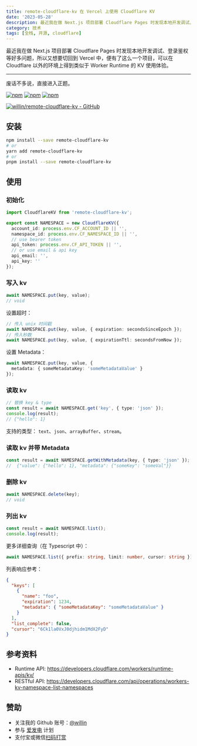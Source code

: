 ```yaml
---
title: remote-cloudflare-kv 在 Vercel 上使用 Cloudflare KV
date: '2023-05-28'
description: 最近我在做 Next.js 项目部署 Cloudflare Pages 时发现本地开发调试、登录鉴权等好多问题，所以又想要切回到 Vercel 中，便有了这么一个项目，可以在 Cloudflare 以外的环境上得到类似于 Worker Runtime 的 KV 使用体验。
category: 技术
tags: [全栈, 开源, cloudflare]
---
```


最近我在做 Next.js 项目部署 Cloudflare Pages 时发现本地开发调试、登录鉴权等好多问题，所以又想要切回到 Vercel 中，便有了这么一个项目，可以在 Cloudflare 以外的环境上得到类似于 Worker Runtime 的 KV 使用体验。

---

废话不多说，直接进入正题。

[![npm](https://img.shields.io/npm/v/remote-cloudflare-kv.svg?style=plastic)](https://npmjs.org/package/remote-cloudflare-kv) [![npm](https://img.shields.io/npm/dm/remote-cloudflare-kv.svg?style=plastic)](https://npmjs.org/package/remote-cloudflare-kv) [![npm](https://img.shields.io/npm/dt/remote-cloudflare-kv.svg?style=plastic)](https://npmjs.org/package/remote-cloudflare-kv)

[![willin/remote-cloudflare-kv - GitHub](https://gh-card.dev/repos/willin/remote-cloudflare-kv.svg?fullname=)](https://github.com/willin/remote-cloudflare-kv)

## 安装

```bash
npm install --save remote-cloudflare-kv
# or
yarn add remote-cloudflare-kv
# or
pnpm install --save remote-cloudflare-kv
```

## 使用

### 初始化

```ts title="kv.ts"
import CloudflareKV from 'remote-cloudflare-kv';

export const NAMESPACE = new CloudflareKV({
  account_id: process.env.CF_ACCOUNT_ID || '',
  namespace_id: process.env.CF_NAMESPACE_ID || '',
  // use bearer token
  api_token: process.env.CF_API_TOKEN || '',
  // or use email & api key
  api_email: '',
  api_key: ''
});
```

### 写入 kv

```ts
await NAMESPACE.put(key, value);
// void
```

设置超时：

```ts
// 传入 unix 时间戳
await NAMESPACE.put(key, value, { expiration: secondsSinceEpoch });
// 传入秒数
await NAMESPACE.put(key, value, { expirationTtl: secondsFromNow });
```

设置 Metadata：

```ts
await NAMESPACE.put(key, value, {
  metadata: { someMetadataKey: 'someMetadataValue' }
});
```

### 读取 kv

```ts
// 替换 key & type
const result = await NAMESPACE.get('key', { type: 'json' });
console.log(result);
// {"hello": 1}
```

支持的类型： `text`、`json`、`arrayBuffer`、`stream`。

### 读取 kv 并带 Metadata

```ts
const result = await NAMESPACE.getWithMetadata(key, { type: 'json' });
//  {"value": {"hello": 1}, "metadata": {"someKey": "someVal"}}
```

### 删除 kv

```ts
await NAMESPACE.delete(key);
// void
```

### 列出 kv

```ts
const result = await NAMESPACE.list();
console.log(result);
```

更多详细查询（在 Typescript 中）：

```ts
await NAMESPACE.list({ prefix: string, limit: number, cursor: string });
```

列表响应参考：

```json
{
  "keys": [
    {
      "name": "foo",
      "expiration": 1234,
      "metadata": { "someMetadataKey": "someMetadataValue" }
    }
  ],
  "list_complete": false,
  "cursor": "6Ck1la0VxJ0djhidm1MdX2FyD"
}
```

## 参考资料

- Runtime API: https://developers.cloudflare.com/workers/runtime-apis/kv/
- RESTful API: https://developers.cloudflare.com/api/operations/workers-kv-namespace-list-namespaces

## 赞助

- 关注我的 Github 账号：[@willin](https://github.com/willin)
- 参与 [爱发电](https://afdian.net/@willin) 计划
- 支付宝或微信[扫码打赏](https://user-images.githubusercontent.com/1890238/89126156-0f3eeb80-d516-11ea-9046-5a3a5d59b86b.png)
